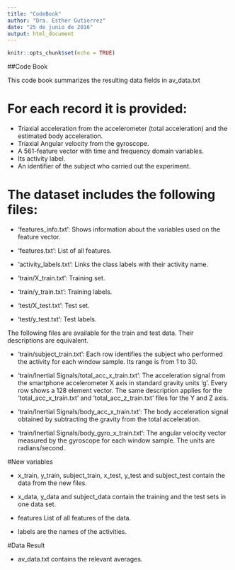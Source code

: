 ```yaml
---
title: "CodeBook"
author: "Dra. Esther Gutierrez"
date: "25 de junio de 2016"
output: html_document
---
```


```r
knitr::opts_chunk$set(echo = TRUE)
```
##Code Book

This code book summarizes the resulting data fields in av_data.txt


For each record it is provided:
======================================

- Triaxial acceleration from the accelerometer (total acceleration) and the estimated body acceleration.
- Triaxial Angular velocity from the gyroscope. 
- A 561-feature vector with time and frequency domain variables. 
- Its activity label. 
- An identifier of the subject who carried out the experiment.

The dataset includes the following files:
=========================================

- 'features_info.txt': Shows information about the variables used on the feature vector.

- 'features.txt': List of all features.

- 'activity_labels.txt': Links the class labels with their activity name.

- 'train/X_train.txt': Training set.

- 'train/y_train.txt': Training labels.

- 'test/X_test.txt': Test set.

- 'test/y_test.txt': Test labels.

The following files are available for the train and test data. Their descriptions are equivalent. 

- 'train/subject_train.txt': Each row identifies the subject who performed the activity for each window sample. Its range is from 1 to 30. 

- 'train/Inertial Signals/total_acc_x_train.txt': The acceleration signal from the smartphone accelerometer X axis in standard gravity units 'g'. Every row shows a 128 element vector. The same description applies for the 'total_acc_x_train.txt' and 'total_acc_z_train.txt' files for the Y and Z axis. 

- 'train/Inertial Signals/body_acc_x_train.txt': The body acceleration signal obtained by subtracting the gravity from the total acceleration. 

- 'train/Inertial Signals/body_gyro_x_train.txt': The angular velocity vector measured by the gyroscope for each window sample. The units are radians/second. 

#New variables

- x_train, y_train, subject_train, x_test, y_test and subject_test contain the data from the new files.

- x_data, y_data and subject_data contain the training and the test sets in one data set.

- features List of all features of the data.

- labels are the names of the activities.

#Data Result

- av_data.txt contains the relevant averages.


